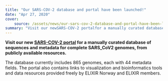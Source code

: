```yaml
---
title: "Our SARS-COV-2 database and portal have been launched!"
date: "Apr 27, 2020"
cover:
    source: /assets/news/our-sars-cov-2-database-and-portal-have-been-launched/cover.png
summary: "Visit our newSARS-COV-2 portalfor a manually curated database of sequences and metadata for completeSARS_CoV2 genomes, from publicly available resources."
---
```


**Visit our new [SARS-COV-2 portal](https://covid19.sfb.uit.no) for a manually curated database of sequences and metadata for complete SARS_CoV2 genomes, from publicly available resources.**

The database currently includes 865 genomes, each with 44 metadata fields. The portal also contains links to visualization and bioinformatics tools and data resources provided freely by ELIXIR Norway and ELIXIR members.
